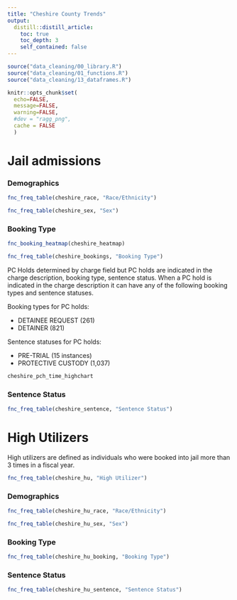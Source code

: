 ```yaml
---
title: "Cheshire County Trends"
output: 
  distill::distill_article:
    toc: true
    toc_depth: 3
    self_contained: false
---
```


```r
source("data_cleaning/00_library.R")
source("data_cleaning/01_functions.R")
source("data_cleaning/13_dataframes.R")
```

```r
knitr::opts_chunk$set(
  echo=FALSE, 
  message=FALSE, 
  warning=FALSE,
  #dev = "ragg_png",
  cache = FALSE
  )
```

# Jail admissions

### Demographics

```r
fnc_freq_table(cheshire_race, "Race/Ethnicity") 
```

```r
fnc_freq_table(cheshire_sex, "Sex")
```

### Booking Type

```r
fnc_booking_heatmap(cheshire_heatmap)
```

```r
fnc_freq_table(cheshire_bookings, "Booking Type")
```

PC Holds determined by charge field but PC holds are indicated in the charge description, booking type, sentence status. When a PC hold is indicated in the charge description it can have any of the following booking types and sentence statuses.  

Booking types for PC holds:   

- DETAINEE REQUEST (261)   
- DETAINER (821)   

Sentence statuses for PC holds:   

- PRE-TRIAL (15 instances)  
- PROTECTIVE CUSTODY (1,037)   

```r
cheshire_pch_time_highchart
```

### Sentence Status

```r
fnc_freq_table(cheshire_sentence, "Sentence Status")
```

# High Utilizers

High utilizers are defined as individuals who were booked into jail more than 3 times in a fiscal year.  

```r
fnc_freq_table(cheshire_hu, "High Utilizer")
```

### Demographics

```r
fnc_freq_table(cheshire_hu_race, "Race/Ethnicity") 
```

```r
fnc_freq_table(cheshire_hu_sex, "Sex")
```

### Booking Type

```r
fnc_freq_table(cheshire_hu_booking, "Booking Type")
```

### Sentence Status

```r
fnc_freq_table(cheshire_hu_sentence, "Sentence Status")
```
